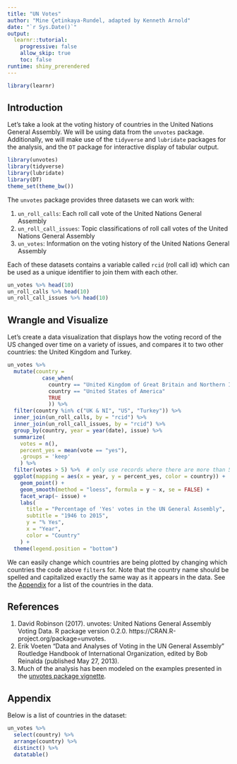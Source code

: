 ```yaml
---
title: "UN Votes"
author: "Mine Çetinkaya-Rundel, adapted by Kenneth Arnold"
date: "`r Sys.Date()`"
output: 
  learnr::tutorial:
    progressive: false
    allow_skip: true
    toc: false
runtime: shiny_prerendered
---
```


```r
library(learnr)
```

## Introduction

Let's take a look at the voting history of countries in the United Nations 
General Assembly. We will be using data from the `unvotes` package. 
Additionally, we will make use of the `tidyverse` and `lubridate` packages 
for the analysis, and the `DT` package for interactive display of tabular 
output.

```r
library(unvotes)
library(tidyverse)
library(lubridate)
library(DT)
theme_set(theme_bw())
```

The `unvotes` package provides three datasets we can work with: 

1. `un_roll_calls`: Each roll call vote of the United Nations General Assembly
2. `un_roll_call_issues`: Topic classifications of roll call votes of the United Nations General Assembly
3. `un_votes`: Information on the voting history of the United Nations General Assembly

Each of these datasets contains a variable called `rcid` (roll call id) which 
can be used as a unique identifier to join them with each other.

```r
un_votes %>% head(10)
un_roll_calls %>% head(10)
un_roll_call_issues %>% head(10)
```


## Wrangle and Visualize

Let's create a data visualization that displays how the voting record of the 
US changed over time on a variety of issues, and compares it to two other 
countries: the United Kingdom and Turkey.

```r
un_votes %>%
  mutate(country =
           case_when(
             country == "United Kingdom of Great Britain and Northern Ireland" ~ "UK & NI",
             country == "United States of America"                             ~ "US",
             TRUE                                                              ~ country
             )) %>%
  filter(country %in% c("UK & NI", "US", "Turkey")) %>%
  inner_join(un_roll_calls, by = "rcid") %>%
  inner_join(un_roll_call_issues, by = "rcid") %>%
  group_by(country, year = year(date), issue) %>%
  summarize(
    votes = n(),
    percent_yes = mean(vote == "yes"),
    .groups = 'keep'
    ) %>%
  filter(votes > 5) %>%  # only use records where there are more than 5 votes
  ggplot(mapping = aes(x = year, y = percent_yes, color = country)) +
    geom_point() +
    geom_smooth(method = "loess", formula = y ~ x, se = FALSE) +
    facet_wrap(~ issue) +
    labs(
      title = "Percentage of 'Yes' votes in the UN General Assembly",
      subtitle = "1946 to 2015",
      y = "% Yes",
      x = "Year",
      color = "Country"
    ) +
  theme(legend.position = "bottom")
```

We can easily change which countries are being plotted by changing which 
countries the code above `filter`s for. Note that the country name should be 
spelled and capitalized exactly the same way as it appears in the data. See 
the [Appendix](#appendix) for a list of the countries in the data.

## References

1. David Robinson (2017). unvotes: United Nations General Assembly Voting Data. 
R package version 0.2.0. https://CRAN.R-project.org/package=unvotes.
2. Erik Voeten "Data and Analyses of Voting in the UN General Assembly" 
Routledge Handbook of International Organization, edited by Bob Reinalda 
(published May 27, 2013).
3. Much of the analysis has been modeled on the examples presented in the 
[unvotes package vignette](https://cran.r-project.org/web/packages/unvotes/vignettes/unvotes.html).

## Appendix {#appendix}

Below is a list of countries in the dataset:

```r
un_votes %>% 
  select(country) %>%
  arrange(country) %>% 
  distinct() %>%
  datatable()
```
